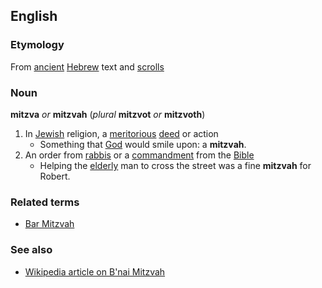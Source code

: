 == English ==
=== Etymology ===
From [[ancient]] [[:w:Hebrew|Hebrew]] text and [[scroll]]s
=== Noun ===
'''mitzva''' ''or'' '''mitzvah''' (''plural'' '''mitzvot''' ''or'' '''mitzvoth''')
# In [[:w:Jewish|Jewish]] religion, a [[meritorious]] [[deed]] or action
#* Something that [[:w:God|God]] would smile upon: a '''mitzvah'''.
# An order from [[rabbi]]s or a [[commandment]] from the [[:w:Bible|Bible]]
#* Helping the [[elderly]] man to cross the street was a fine '''mitzvah''' for Robert.

=== Related terms ===
*[[Bar Mitzvah]]
=== See also ===
{{pedialite}}
*[[:w:B'nai Mitzvah|Wikipedia article on B'nai Mitzvah]]
{{Cattag2|Religion|Jewish}}